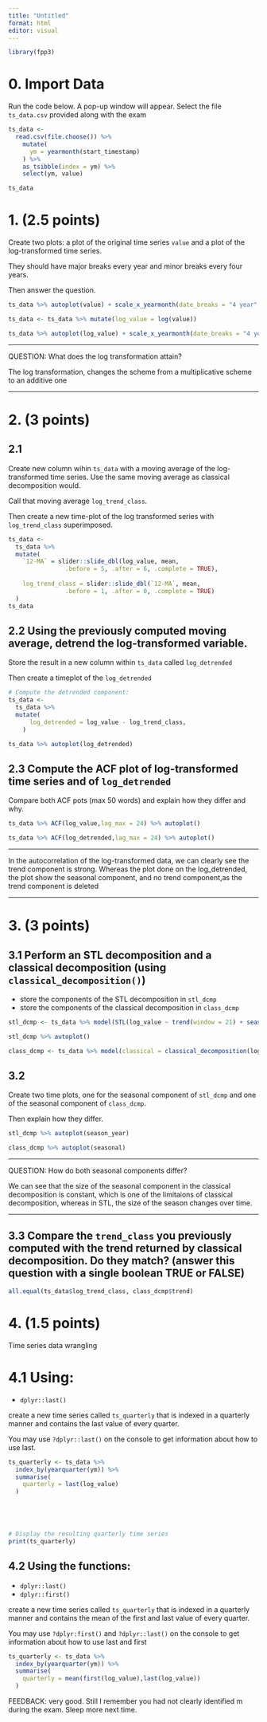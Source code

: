 ```yaml
---
title: "Untitled"
format: html
editor: visual
---
```


```r
library(fpp3)
```

# 0. Import Data

Run the code below. A pop-up window will appear. Select the file `ts_data.csv` provided along with the exam

```r
ts_data <- 
  read.csv(file.choose()) %>% 
    mutate(
      ym = yearmonth(start_timestamp)
    ) %>% 
    as_tsibble(index = ym) %>% 
    select(ym, value)

ts_data
```

# 1. (2.5 points)

Create two plots: a plot of the original time series `value` and a plot of the log-transformed time series.

They should have major breaks every year and minor breaks every four years.

Then answer the question.

```r
ts_data %>% autoplot(value) + scale_x_yearmonth(date_breaks = "4 year",minor_breaks = "1 year") 

ts_data <- ts_data %>% mutate(log_value = log(value))

ts_data %>% autoplot(log_value) + scale_x_yearmonth(date_breaks = "4 year",minor_breaks = "1 year")
```

------------------------------------------------------------------------

QUESTION: What does the log transformation attain?

The log transformation, changes the scheme from a multiplicative scheme to an additive one

------------------------------------------------------------------------

# 2. (3 points)

## 2.1

Create new column wihin `ts_data` with a moving average of the log-transformed time series. Use the same moving average as classical decomposition would.

Call that moving average `log_trend_class`.

Then create a new time-plot of the log transformed series with `log_trend_class` superimposed.

```r
ts_data <- 
  ts_data %>%
  mutate(
    `12-MA` = slider::slide_dbl(log_value, mean,
                .before = 5, .after = 6, .complete = TRUE),
    
    log_trend_class = slider::slide_dbl(`12-MA`, mean,
                .before = 1, .after = 0, .complete = TRUE)
  )
ts_data
```

## 2.2 Using the previously computed moving average, detrend the log-transformed variable.

Store the result in a new column within `ts_data` called `log_detrended`

Then create a timeplot of the `log_detrended`

```r
# Compute the detrended component:
ts_data <- 
  ts_data %>%
  mutate(
      log_detrended = log_value - log_trend_class,
    )

ts_data %>% autoplot(log_detrended)
```

## 2.3 Compute the ACF plot of log-transformed time series and of `log_detrended`

Compare both ACF pots (max 50 words) and explain how they differ and why.

```r
ts_data %>% ACF(log_value,lag_max = 24) %>% autoplot()

ts_data %>% ACF(log_detrended,lag_max = 24) %>% autoplot()
```

------------------------------------------------------------------------

In the autocorrelation of the log-transformed data, we can clearly see the trend component is strong. Whereas the plot done on the log_detrended, the plot show the seasonal component, and no trend component,as the trend component is deleted

------------------------------------------------------------------------

# 3. (3 points)

## 3.1 Perform an STL decomposition and a classical decomposition (using `classical_decomposition()`)

-   store the components of the STL decomposition in `stl_dcmp`
-   store the components of the classical decomposition in `class_dcmp`

```r
stl_dcmp <- ts_data %>% model(STL(log_value ~ trend(window = 21) + season(window = 9))) %>% components()

stl_dcmp %>% autoplot()

class_dcmp <- ts_data %>% model(classical = classical_decomposition(log_value, type = "additive")) %>% components()
```

## 3.2

Create two time plots, one for the seasonal component of `stl_dcmp` and one of the seasonal component of `class_dcmp`.

Then explain how they differ.

```r
stl_dcmp %>% autoplot(season_year)

class_dcmp %>% autoplot(seasonal)
```

------------------------------------------------------------------------

QUESTION: How do both seasonal components differ?

We can see that the size of the seasonal component in the classical decomposition is constant, which is one of the limitaions of classical decomposition, whereas in STL, the size of the season changes over time.

------------------------------------------------------------------------

## 3.3 Compare the `trend_class` you previously computed with the trend returned by classical decomposition. Do they match? (answer this question with a single boolean TRUE or FALSE)

```r
all.equal(ts_data$log_trend_class, class_dcmp$trend)

```

# 4. (1.5 points)

Time series data wrangling

# 4.1 Using:

-   `dplyr::last()`

create a new time series called `ts_quarterly` that is indexed in a quarterly manner and contains the last value of every quarter.

You may use `?dplyr::last()` on the console to get information about how to use last.

```r



ts_quarterly <- ts_data %>%
  index_by(yearquarter(ym)) %>%
  summarise(
    quarterly = last(log_value)
  )





# Display the resulting quarterly time series
print(ts_quarterly)

```

## 4.2 Using the functions:

-   `dplyr::last()`
-   `dplyr::first()`

create a new time series called `ts_quarterly` that is indexed in a quarterly manner and contains the mean of the first and last value of every quarter.

You may use `?dplyr:first()` and `?dplyr::last()` on the console to get information about how to use last and first

```r
ts_quarterly <- ts_data %>%
  index_by(yearquarter(ym)) %>%
  summarise(
    quarterly = mean(first(log_value),last(log_value))
  )
```

FEEDBACK: very good. Still I remember you had not clearly identified m during the exam. Sleep more next time.
